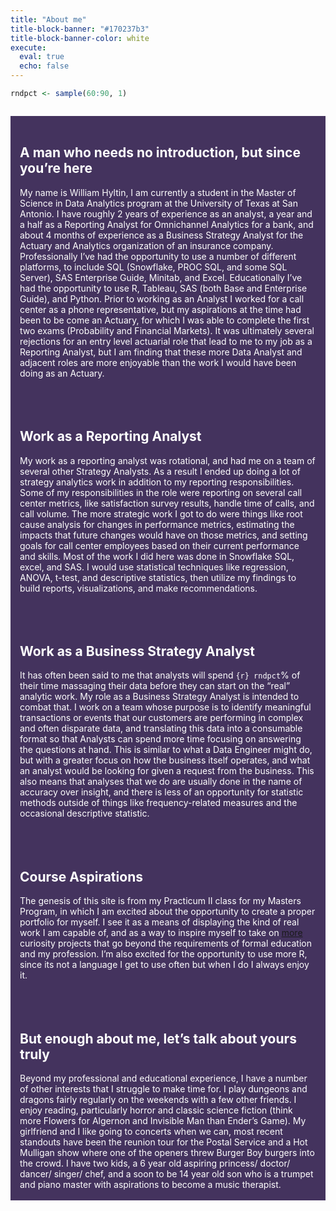 ```yaml
---
title: "About me"
title-block-banner: "#170237b3"
title-block-banner-color: white
execute: 
  eval: true
  echo: false
---
```

```r
rndpct <- sample(60:90, 1)
```
```{=html}
<style>
  body {
  background-image: url("https://github.com/whygit10/williamhyltin-P2-portfolio/blob/main/Analysis_Paralysis.jpg?raw=true");
  background-size: cover;
  background-repeat: no-repeat;
  background-attachment: fixed
}
</style>
```
::::: columns
::: {.column width="100%"}
:::: {style="background-color: rgba(23,2,55,0.8); padding-left: 15px; padding-right: 15px; color: white"}

\

## A man who needs no introduction, but since you're here

My name is William Hyltin, I am currently a student in the Master of Science in Data Analytics program at the University of Texas at San Antonio. I have roughly 2 years of experience as an analyst, a year and a half as a Reporting Analyst for Omnichannel Analytics for a bank, and about 4 months of experience as a Business Strategy Analyst for the Actuary and Analytics organization of an insurance company. Professionally I've had the opportunity to use a number of different platforms, to include SQL (Snowflake, PROC SQL, and some SQL Server), SAS Enterprise Guide, Minitab, and Excel. Educationally I've had the opportunity to use R, Tableau, SAS (both Base and Enterprise Guide), and Python. Prior to working as an Analyst I worked for a call center as a phone representative, but my aspirations at the time had been to be come an Actuary, for which I was able to complete the first two exams (Probability and Financial Markets). It was ultimately several rejections for an entry level actuarial role that lead to me to my job as a Reporting Analyst, but I am finding that these more Data Analyst and adjacent roles are more enjoyable than the work I would have been doing as an Actuary.
\
\
\
\

## Work as a Reporting Analyst

My work as a reporting analyst was rotational, and had me on a team of several other Strategy Analysts. As a result I ended up doing a lot of strategy analytics work in addition to my reporting responsibilities. Some of my responsibilities in the role were reporting on several call center metrics, like satisfaction survey results, handle time of calls, and call volume. The more strategic work I got to do were things like root cause analysis for changes in performance metrics, estimating the impacts that future changes would have on those metrics, and setting goals for call center employees based on their current performance and skills. Most of the work I did here was done in Snowflake SQL, excel, and SAS. I would use statistical techniques like regression, ANOVA, t-test, and descriptive statistics, then utilize my findings to build reports, visualizations, and make recommendations.
\
\
\
\

## Work as a Business Strategy Analyst

It has often been said to me that analysts will spend `{r} rndpct`% of their time massaging their data before they can start on the "real" analytic work. My role as a Business Strategy Analyst is intended to combat that. I work on a team whose purpose is to identify meaningful transactions or events that our customers are performing in complex and often disparate data, and translating this data into a consumable format so that Analysts can spend more time focusing on answering the questions at hand. This is similar to what a Data Engineer might do, but with a greater focus on how the business itself operates, and what an analyst would be looking for given a request from the business. This also means that analyses that we do are usually done in the name of accuracy over insight, and there is less of an opportunity for statistic methods outside of things like frequency-related measures and the occasional descriptive statistic.
\
\
\
\

## Course Aspirations

The genesis of this site is from my Practicum II class for my Masters Program, in which I am excited about the opportunity to create a proper portfolio for myself. I see it as a means of displaying the kind of real work I am capable of, and as a way to inspire myself to take on [more](https://xkcd.com/2582/) curiosity projects that go beyond the requirements of formal education and my profession. I'm also excited for the opportunity to use more R, since its not a language I get to use often but when I do I always enjoy it. 
\
\
\
\

## But enough about me, let's talk about yours truly

Beyond my professional and educational experience, I have a number of other interests that I struggle to make time for. I play dungeons and dragons fairly regularly on the weekends with a few other friends. I enjoy reading, particularly horror and classic science fiction (think more Flowers for Algernon and Invisible Man than Ender's Game). My girlfriend and I like going to concerts when we can, most recent standouts have been the reunion tour for the Postal Service and a Hot Mulligan show where one of the openers threw Burger Boy burgers into the crowd. I have two kids, a 6 year old aspiring princess/ doctor/ dancer/ singer/ chef, and a soon to be 14 year old son who is a trumpet and piano master with aspirations to become a music therapist.
\
\

::::
:::
:::::
\
\
\
\
\
\
\
\
\
\
\
\
\
\
\
\
\
\
\
\
\
\
\
\
\
\
\